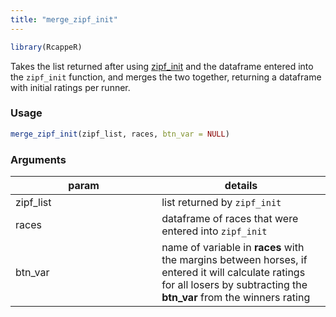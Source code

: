 ```yaml
---
title: "merge_zipf_init"
---
```


```r
library(RcappeR)
```

Takes the list returned after using [zipf_init](zipf_init.html) and the dataframe entered into the `zipf_init` function, and merges the two together, returning a dataframe with initial ratings per runner.

### Usage
```r
merge_zipf_init(zipf_list, races, btn_var = NULL)
```

### Arguments

param | details
------|-------
zipf\_list | list returned by `zipf_init`
races | dataframe of races that were entered into `zipf_init`
btn\_var | name of variable in **races** with the margins between horses, if entered it will calculate ratings for all losers by subtracting the **btn\_var** from the winners rating
